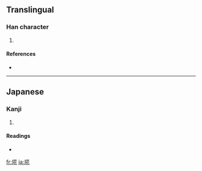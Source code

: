 ==Translingual==

===Han character===
{{Han char|rn=32|rad=土|as=07|sn=10|four=|canj=土廿人心 (GTOP)}}

# {{defn|Han|sort=土07}}

====References====
* {{Han ref|kx=0232.181|hdz=10443.051|uh=57D6|ud=22486}}

----

==Japanese==

===Kanji===
{{ja-kanji|grade=|rs=土07}}

# {{defn|Japanese|sort=土07}}

====Readings====
* {{ja-readings|on=|kun=[[ごみ]] (gomi)}}

[[fr:埖]]
[[ja:埖]]